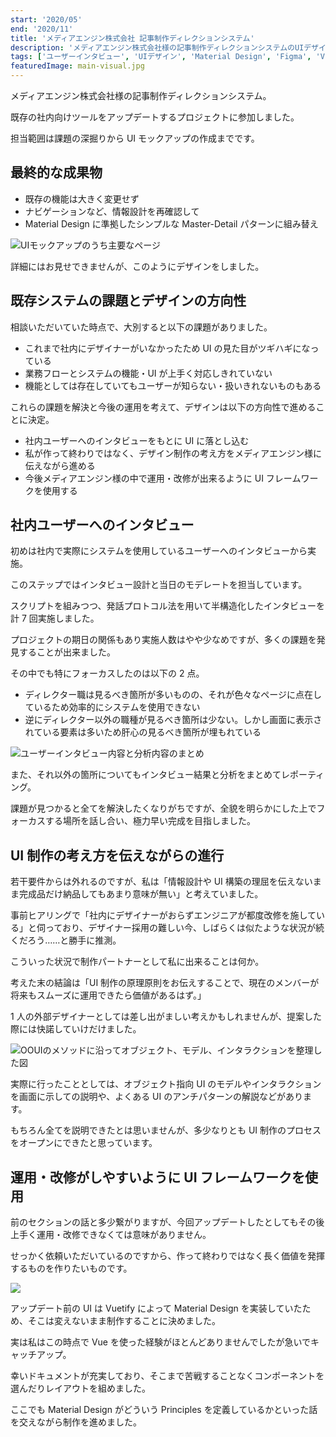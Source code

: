 ```yaml
---
start: '2020/05'
end: '2020/11'
title: 'メディアエンジン株式会社 記事制作ディレクションシステム'
description: 'メディアエンジン株式会社様の記事制作ディレクションシステムのUIデザインをしました。'
tags: ['ユーザーインタビュー', 'UIデザイン', 'Material Design', 'Figma', 'Vue.js']
featuredImage: main-visual.jpg
---
```


メディアエンジン株式会社様の記事制作ディレクションシステム。

既存の社内向けツールをアップデートするプロジェクトに参加しました。

担当範囲は課題の深掘りから UI モックアップの作成までです。

## 最終的な成果物

- 既存の機能は大きく変更せず
- ナビゲーションなど、情報設計を再確認して
- Material Design に準拠したシンプルな Master-Detail パターンに組み替え

![UIモックアップのうち主要なページ](./mockup.jpg)

詳細にはお見せできませんが、このようにデザインをしました。

## 既存システムの課題とデザインの方向性

相談いただいていた時点で、大別すると以下の課題がありました。

- これまで社内にデザイナーがいなかったため UI の見た目がツギハギになっている
- 業務フローとシステムの機能・UI が上手く対応しきれていない
- 機能としては存在していてもユーザーが知らない・扱いきれないものもある

これらの課題を解決と今後の運用を考えて、デザインは以下の方向性で進めることに決定。

- 社内ユーザーへのインタビューをもとに UI に落とし込む
- 私が作って終わりではなく、デザイン制作の考え方をメディアエンジン様に伝えながら進める
- 今後メディアエンジン様の中で運用・改修が出来るように UI フレームワークを使用する

## 社内ユーザーへのインタビュー

初めは社内で実際にシステムを使用しているユーザーへのインタビューから実施。

このステップではインタビュー設計と当日のモデレートを担当しています。

スクリプトを組みつつ、発話プロトコル法を用いて半構造化したインタビューを計 7 回実施しました。

プロジェクトの期日の関係もあり実施人数はやや少なめですが、多くの課題を発見することが出来ました。

その中でも特にフォーカスしたのは以下の 2 点。

- ディレクター職は見るべき箇所が多いものの、それが色々なページに点在しているため効率的にシステムを使用できない
- 逆にディレクター以外の職種が見るべき箇所は少ない。しかし画面に表示されている要素は多いため肝心の見るべき箇所が埋もれている

![ユーザーインタビュー内容と分析内容のまとめ](./interview.jpg)

また、それ以外の箇所についてもインタビュー結果と分析をまとめてレポーティング。

課題が見つかると全てを解決したくなりがちですが、全貌を明らかにした上でフォーカスする場所を話し合い、極力早い完成を目指しました。

## UI 制作の考え方を伝えながらの進行

若干要件からは外れるのですが、私は「情報設計や UI 構築の理屈を伝えないまま完成品だけ納品してもあまり意味が無い」と考えていました。

事前ヒアリングで「社内にデザイナーがおらずエンジニアが都度改修を施している」と伺っており、デザイナー採用の難しい今、しばらくは似たような状況が続くだろう……と勝手に推測。

こういった状況で制作パートナーとして私に出来ることは何か。

考えた末の結論は「UI 制作の原理原則をお伝えすることで、現在のメンバーが将来もスムーズに運用できたら価値があるはず。」

1 人の外部デザイナーとしては差し出がましい考えかもしれませんが、提案した際には快諾していけだけました。

![OOUIのメソッドに沿ってオブジェクト、モデル、インタラクションを整理した図](./ooui.jpg)

実際に行ったこととしては、オブジェクト指向 UI のモデルやインタラクションを画面に示しての説明や、よくある UI のアンチパターンの解説などがあります。

もちろん全てを説明できたとは思いませんが、多少なりとも UI 制作のプロセスをオープンにできたと思っています。

## 運用・改修がしやすいように UI フレームワークを使用

前のセクションの話と多少繋がりますが、今回アップデートしたとしてもその後上手く運用・改修できなくては意味がありません。

せっかく依頼いただいているのですから、作って終わりではなく長く価値を発揮するものを作りたいものです。

![](./material-design-vuetify.jpg)

アップデート前の UI は Vuetify によって Material Design を実装していたため、そこは変えないまま制作することに決めました。

実は私はこの時点で Vue を使った経験がほとんどありませんでしたが急いでキャッチアップ。

幸いドキュメントが充実しており、そこまで苦戦することなくコンポーネントを選んだりレイアウトを組めました。

ここでも Material Design がどういう Principles を定義しているかといった話を交えながら制作を進めました。
